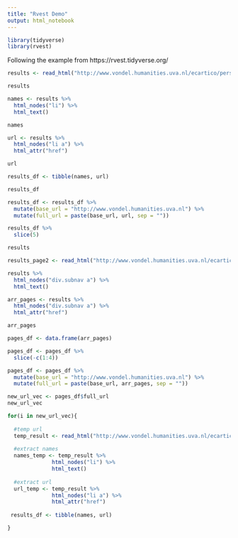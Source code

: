 ```yaml
---
title: "Rvest Demo"
output: html_notebook
---
```




```r
library(tidyverse)
library(rvest)
```

Following the example from https://rvest.tidyverse.org/

```r
results <- read_html("http://www.vondel.humanities.uva.nl/ecartico/persons/index.php?subtask=browse")
```



```r
results
```

```r
names <- results %>% 
  html_nodes("li") %>% 
  html_text()

names
```


```r
url <- results %>% 
  html_nodes("li a") %>% 
  html_attr("href")

url
```


```r
results_df <- tibble(names, url)

results_df
```

```r
results_df <- results_df %>% 
  mutate(base_url = "http://www.vondel.humanities.uva.nl") %>% 
  mutate(full_url = paste(base_url, url, sep = ""))
```



```r
results_df %>% 
  slice(5)
```


```r
results
```

```r
results_page2 <- read_html("http://www.vondel.humanities.uva.nl/ecartico/persons/index.php?subtask=browse&field=surname&strtchar=A&page=2")
```

```r
results %>% 
  html_nodes("div.subnav a") %>% 
  html_text()

```

```r
arr_pages <- results %>% 
  html_nodes("div.subnav a") %>% 
  html_attr("href")

arr_pages
```



```r

pages_df <- data.frame(arr_pages)

pages_df <- pages_df %>%
  slice(-c(1:4))

pages_df <- pages_df %>% 
  mutate(base_url = "http://www.vondel.humanities.uva.nl") %>% 
  mutate(full_url = paste(base_url, arr_pages, sep = ""))
```

```r

new_url_vec <- pages_df$full_url
new_url_vec

```

```r

for(i in new_url_vec){
  
  #temp url
  temp_result <- read_html("http://www.vondel.humanities.uva.nl/ecartico/persons/index.php?subtask=browse")
  
  #extract names
  names_temp <- temp_result %>% 
              html_nodes("li") %>% 
              html_text()
  
  #extract url
  url_temp <- temp_result %>% 
              html_nodes("li a") %>% 
              html_attr("href")
  
 results_df <- tibble(names, url)

}




```


